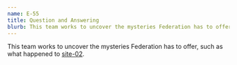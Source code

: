 ```yaml
---
name: E-55
title: Question and Answering
blurb: This team works to uncover the mysteries Federation has to offer.
---
```


This team works to uncover the mysteries Federation has to offer, such as what happened to [site-02](site/00).
